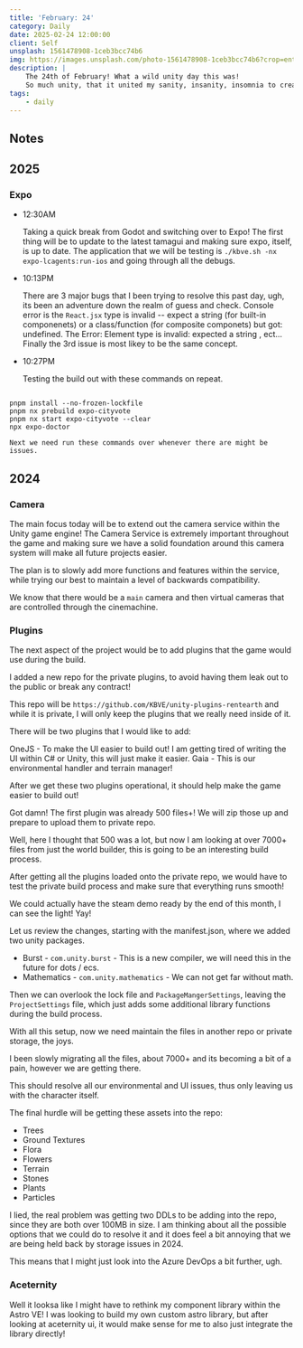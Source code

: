 ```yaml
---
title: 'February: 24'
category: Daily
date: 2025-02-24 12:00:00
client: Self
unsplash: 1561478908-1ceb3bcc74b6
img: https://images.unsplash.com/photo-1561478908-1ceb3bcc74b6?crop=entropy&cs=srgb&fm=jpg&ixid=MnwzNjM5Nzd8MHwxfHJhbmRvbXx8fHx8fHx8fDE2ODE3NDg2ODY&ixlib=rb-4.0.3&q=85
description: |
    The 24th of February! What a wild unity day this was!
    So much unity, that it united my sanity, insanity, insomnia to create sanitia; it can be described like inverse pokemon evolution but for your mind and soul.
tags:
    - daily
---
```



<Adsense />


## Notes


## 2025

### Expo

-   12:30AM

    Taking a quick break from Godot and switching over to Expo!
    The first thing will be to update to the latest tamagui and making sure expo, itself, is up to date.
    The application that we will be testing is `./kbve.sh -nx expo-lcagents:run-ios` and going through all the debugs.

-   10:13PM

    There are 3 major bugs that I been trying to resolve this past day, ugh, its been an adventure down the realm of guess and check.
    Console error is the `React.jsx` type is invalid -- expect a string (for built-in componenets) or a class/function (for composite componets) but got: undefined.
    The Error: Element type is invalid: expected a string , ect...
    Finally the 3rd issue is most likey to be the same concept.

-   10:27PM

    Testing the build out with these commands on repeat.

```shell 

pnpm install --no-frozen-lockfile
pnpm nx prebuild expo-cityvote
pnpm nx start expo-cityvote --clear
npx expo-doctor

```

    Next we need run these commands over whenever there are might be issues.


## 2024


### Camera

The main focus today will be to extend out the camera service within the Unity game engine!
The Camera Service is extremely important throughout the game and making sure we have a solid foundation around this camera system will make all future projects easier.

The plan is to slowly add more functions and features within the service, while trying our best to maintain a level of backwards compatibility.

We know that there would be a `main` camera and then virtual cameras that are controlled through the cinemachine.


### Plugins

The next aspect of the project would be to add plugins that the game would use during the build.

I added a new repo for the private plugins, to avoid having them leak out to the public or break any contract!

This repo will be `https://github.com/KBVE/unity-plugins-rentearth` and while it is private, I will only keep the plugins that we really need inside of it.

There will be two plugins that I would like to add:

OneJS - To make the UI easier to build out! I am getting tired of writing the UI within C# or Unity, this will just make it easier.
Gaia - This is our environmental handler and terrain manager!

After we get these two plugins operational, it should help make the game easier to build out!

Got damn! The first plugin was already 500 files+! We will zip those up and prepare to upload them to private repo.

Well, here I thought that 500 was a lot, but now I am looking at over 7000+ files from just the world builder, this is going to be an interesting build process.

After getting all the plugins loaded onto the private repo, we would have to test the private build process and make sure that everything runs smooth!

We could actually have the steam demo ready by the end of this month, I can see the light! Yay!

Let us review the changes, starting with the manifest.json, where we added two unity packages.

- Burst - `com.unity.burst` - This is a new compiler, we will need this in the future for dots / ecs.
- Mathematics - `com.unity.mathematics` - We can not get far without math.

Then we can overlook the lock file and `PackageMangerSettings`, leaving the `ProjectSettings` file, which just adds some additional library functions during the build process.

With all this setup, now we need maintain the files in another repo or private storage, the joys.

I been slowly migrating all the files, about 7000+ and its becoming a bit of a pain, however we are getting there. 

This should resolve all our environmental and UI issues, thus only leaving us with the character itself.

The final hurdle will be getting these assets into the repo:

- Trees
- Ground Textures
- Flora
- Flowers
- Terrain
- Stones
- Plants
- Particles

I lied, the real problem was getting two DDLs to be adding into the repo, since they are both over 100MB in size.
I am thinking about all the possible options that we could do to resolve it and it does feel a bit annoying that we are being held back by storage issues in 2024.

This means that I might just look into the Azure DevOps a bit further, ugh.


### Aceternity

Well it looksa like I might have to rethink my component library within the Astro VE!
I was looking to build my own custom astro library, but after looking at aceternity ui, it would make sense for me to also just integrate the library directly!
